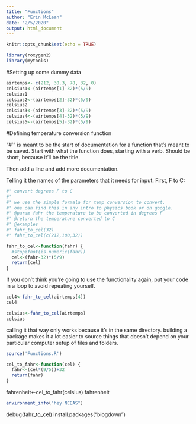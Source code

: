 ```yaml
---
title: "Functions"
author: "Erin McLean"
date: "2/5/2020"
output: html_document
---
```


```r
knitr::opts_chunk$set(echo = TRUE)

library(roxygen2)
library(mytools)
```
#Setting up some dummy data

```r
airtemps<- c(212, 30.3, 78, 32, 0) 
celsius1<-(airtemps[1]-32)*(5/9)
celsius1
celsius2<-(airtemps[2]-32)*(5/9)
celsius2
celsius3<-(airtemps[3]-32)*(5/9)
celsius4<-(airtemps[4]-32)*(5/9)
celsius5<-(airtemps[5]-32)*(5/9)
```

#Defining temperature conversion function

"#' " is meant to be the start of documentation for a function that's meant to be saved. Start with what the function does, starting with a verb. Should be short, because it'll be the title.

Then add a line and add more documentation.

Telling it the names of the parameters that it needs for input. First, F to C:

```r

#' convert degrees F to C
#' 
#' we use the simple formala for temp conversion to convert.
#' one can find this in any intro to physics book or on google.
#' @param fahr the temperature to be converted in degrees F
#' @return the temperature converted to C
#' @examples 
#' fahr_to_cel(32)
#' fahr_to_cel(c(212,100,32))

fahr_to_cel<-function(fahr) {
  #stopifnot(is.numeric(fahr))
  cel<-(fahr-32)*(5/9)
  return(cel)
}
```

If you don't think you're going to use the functionality again, put your code in a loop to avoid repeating yourself.

```r
cel4<-fahr_to_cel(airtemps[4])
cel4

celsius<-fahr_to_cel(airtemps)
celsius
```
calling it that way only works because it's in the same directory. building a package makes it a lot easier to source things that doesn't depend on your particular computer setup of files and folders.

```r
source('Functions.R')

cel_to_fahr<-function(cel) {
  fahr<-(cel*(9/5))+32
  return(fahr)
}
```
fahrenheit<-cel_to_fahr(celsius)
fahrenheit


```r
environment_info("hey NCEAS")
```

debug(fahr_to_cel)
install.packages("blogdown")

